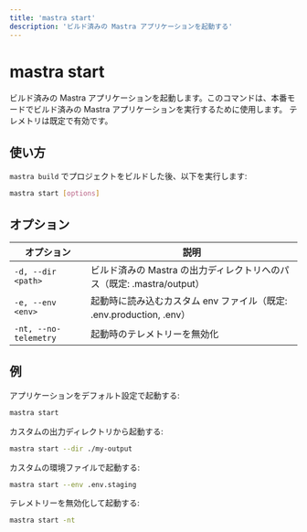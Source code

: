 ```yaml
---
title: 'mastra start'
description: 'ビルド済みの Mastra アプリケーションを起動する'
---
```




# mastra start

ビルド済みの Mastra アプリケーションを起動します。このコマンドは、本番モードでビルド済みの Mastra アプリケーションを実行するために使用します。
テレメトリは既定で有効です。



## 使い方
`mastra build` でプロジェクトをビルドした後、以下を実行します:

```bash
mastra start [options]
```



## オプション

| オプション | 説明 |
|--------|-------------|
| `-d, --dir <path>` | ビルド済みの Mastra の出力ディレクトリへのパス（既定: .mastra/output） |
| `-e, --env <env>` | 起動時に読み込むカスタム env ファイル（既定: .env.production, .env） |
| `-nt, --no-telemetry` | 起動時のテレメトリーを無効化 |



## 例

アプリケーションをデフォルト設定で起動する:

```bash
mastra start
```

カスタムの出力ディレクトリから起動する:

```bash
mastra start --dir ./my-output
```

カスタムの環境ファイルで起動する:

```bash
mastra start --env .env.staging
```

テレメトリーを無効化して起動する:

```bash
mastra start -nt
```